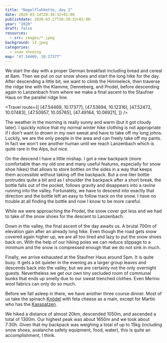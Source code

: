 ```yaml
---
title: "Nagelfluhkette, day 2"
date: 2020-03-14T20:38:32+01:00
publishdate: 2020-03-17T20:38:32+01:00
year: "2020"
draft: false
resources:
  - src: images/*.jpeg
background: 13.jpeg
categories:
  - snow shoeing
map: "47.54469, 10.17377"
---
```


We start the day with a proper German breakfast including bread and cereal at
8am. Then we put on our snow shoes and start the long hike for the day.
After descending a little bit, we want to climb the Himmeleck, then traverse the
ridge line with the Klamme, Denneberg, and Prodel, before descending again to
Lanzenbach from where we make a final ascent to the Staufner Haus on the
parallel ridge line.

<Travel
  route={[
    [47.54469, 10.17377],
    [47.53694, 10.12316],
    [47.52472, 10.07483],
    [47.50957, 10.05765],
    [47.49164, 10.06921],
  ]}
/>

The weather in the morning is really sunny and warm (but it got cloudy later).
I quickly notice that my normal winter hike clothing is not appropriate if
I don't want to drown in my own sweat and have to take off my long johns.
Luckily, we are the only people in the area and can freely take off my pants. In
fact we won't see another human until we reach Lanzenbach which is quite rare in
the Alps, but nice.

On the descend I have a little mishap. I got a new backpack (more comfortable
than my old one and many useful features, especially for snow shoe hikes) that
allows to store bottles on the sides in a way that keeps them accessible without
taking off the backpack. But a one liter bottle protrudes quite a bit and as
I shoulder the backpack after a short break, the bottle falls out of the pocket,
follows gravity and disappears into a ravine running into the valley.
Fortunately, we have to descend into exactly that direction and the bottle left
an easy to follow track on the snow. I have no trouble at all finding the bottle
and now I know to be more careful.

<Gallery>
  <Rimg src="5.jpeg" alt="A river crossing" />
  <Rimg src="6.jpeg" caption="Tiny icicles growing on grass" />
</Gallery>
<Rimg src="7.jpeg" caption="We had to cross a few creeks in morning" />
<Gallery>
  <Rimg
    src="8.jpeg"
    caption="Proof that we did have a large snow cover (at altitude)"
  />
  <Rimg
    src="9.jpeg"
    caption="View of the ridge line we are going to traverse tomorrow"
  />
</Gallery>
<Rimg
  src="10.jpeg"
  caption="A fallen tree blocking our way. It was giving Kristina quite some trouble even though the spikes of the snow shoes do work pretty well on wood too."
/>
<Gallery>
  <Rimg src="11.jpeg" alt="On the ridge line" />
  <Rimg
    src="12.jpeg"
    caption="At times the top of the ridge line got quite thin"
  />
</Gallery>

While we were approaching the Prodel, the snow cover got less and we had to take
of the snow shoes for the descent to Lanzenbach.

<Gallery>
  <Rimg src="13.jpeg" alt="Time to take of the snow shoes" />
  <Rimg src="14.jpeg" alt="Some more thin snow cover" />
</Gallery>

Down in the valley, the final ascent of the day awaits us. A brutal 700m of
elevation gain after an already long hike. Even though the road gets snow
covered again higher up, we are all too tired and lazy to put the snow shoes
back on. With the help of our hiking poles we can reduce slippage to a minimum
and the snow is compressed enough that we do not sink in much.

<Gallery>
  <Rimg
    src="15.jpeg"
    caption="The final ascent. You can already see the hut in-between the tree tops."
  />
  <Rimg src="16.jpeg" caption="Almost there!" />
</Gallery>

Finally, we arrive exhausted at the Staufner Haus around 5pm. It is quite busy.
It gets a bit quieter in the evening as a larger group leaves and descends back
into the valley, but we are certainly not the only overnight guests.
Nevertheless we get our own tiny secluded room of communal bunks that ends up
smelly due to our sweat trenched clothes. Even Merino wool fabrics can only do
so much.

Before we fall asleep in there, we have another three course dinner. Most of us
take the spinach [Knödel](https://en.wikipedia.org/wiki/Kn%C3%B6del) with feta
cheese as a main, except for Martin who has the [Kasspatzen](https://en.wikipedia.org/wiki/K%C3%A4sesp%C3%A4tzle).

We hiked a distance of almost 20km, descended 1050m, and ascended a total of 1300m.
Our highest peak was about 1650m and we took about 7:30h. Given that my backpack
was weighing a total of up to 15kg (including snow shoes, avalanche safety
equipment, food, water), this is quite an accomplishment, I think.

<Nextday />

